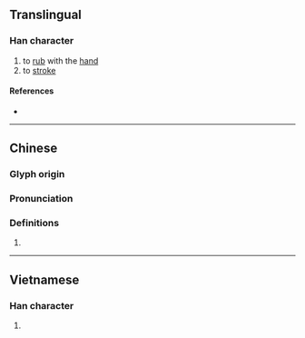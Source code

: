 {{character info}}
==Translingual==

===Han character===
{{Han char|rn=64|rad=手|as=10|sn=13|four=52093|canj=QNDF|ids=⿰扌孫}}

# to [[rub]] with the [[hand]]
# to [[stroke]]

====References====
* {{Han ref|kx=0446.120|dkj=12464|dj=0796.300|hdz=31938.090|uh=640E|ud=25614|bh=DDBB|bd=56763}}

----

==Chinese==
{{zh-forms}}

===Glyph origin===
{{Han etym}}

===Pronunciation===
{{zh-pron
|m=sūn
|c=syun1
|mc=y
|oc=y
|cat=
}}

===Definitions===
{{zh-hanzi}}

# {{rfdef|zh}}

----

==Vietnamese==

===Han character===
{{vi-readings|rs=手10|reading=dun}}

# {{rfdef|vi|sort=手10}}